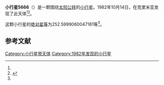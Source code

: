 {{Infobox planet
| bgcolour = #FFFFC0
| name = 5666 Rabelais
| symbol = 
| image = 
| caption = 
| discovery = yes
| discovery_ref = 
| discoverer = {{link-en|柳德米拉·卡拉季奇|Lyudmila Karachkina}}
| discovery_site = [[克里米亚|克里米亚]] 
| discovered = 1982年10月14日
| designations = yes
| mp_name = 
| named_after = 
| alt_names = 1982 TP1/ 1951 YK1 / 1988 GG1 / 1989 PG1
| mp_category = [[主带小行星|主带小行星]]
| orbit_ref = <ref name="a">[http://ssd.jpl.nasa.gov/sbdb.cgi?sstr=5666 5666 Rabelais] {{Wayback|url=http://ssd.jpl.nasa.gov/sbdb.cgi?sstr=5666 |date=20140815130535 }}，小行星數據庫瀏覽器（JPL Small-Body Database Browser）－[[美国国家航空航天局|美国国家航空航天局]]喷气推进实验室</ref>
| epoch = 2456400.5 (2013年4月18日更新)
| aphelion = {{convert|2.790175871774637|AU|km|3|abbr=on|lk=out}}
| perihelion = {{convert|2.176844454364135|AU|km|3|abbr=on}}
| semimajor = {{convert|2.483510163069386|AU|km|3|abbr=on}}
| eccentricity = 0.123480754
| period = 1429.543382 [[日|日]]<br />3.91[[儒略年|儒略年]]
| avg_speed = 
| inclination = 3.398507728406968
| asc_node = 241.7897802253865
| mean_anomaly = 
| arg_peri = 252.5999060047181
| satellites = 
| physical_characteristics = yes
| dimensions = 
| mass = 
| density = 
| surface_grav = 
| escape_velocity = 
| sidereal_day = 
| axial_tilt = 
| pole_ecliptic_lat = 
| pole_ecliptic_lon = 
| albedo = 
| temperatures= 
| temp_name1 = 
| mean_temp_1 = 
| max_temp_1 = 
| temp_name2 = 
| max_temp_2 = 
| spectral_type = 
| abs_magnitude = 252.5999060047181
}}

'''小行星5666'''（{{lang-en|5666 Rabelais}}）是一颗围绕[[太阳|太阳]][[公转|公转]]的[[小行星|小行星]]。1982年10月14日，{{link-en|柳德米拉·卡拉季奇|Lyudmila Karachkina}}在克里米亚发现了此天体<ref name="a" /><ref>{{cite news|title=小行星列表|url=http://cfa-www.harvard.edu/iau/lists/NumberedMPs.txt|accessdate=2013-07-08|newspaper=哈佛大学|archive-date=2008-05-17|archive-url=https://web.archive.org/web/20080517010638/http://cfa-www.harvard.edu/iau/lists/NumberedMPs.txt|dead-url=no}}</ref>。

这颗小行星的[[绝对星等|绝对星等]]为252.5999060047181等<ref name="a" />。

==参考文献==
{{reflist}}
{{Minor Planet Number|[[小行星5665|小行星5665]]|[[小行星5667|小行星5667]]}}

{{小天体}}

[[Category:小行星带天体|Category:小行星带天体]]
[[Category:1982年发现的小行星|Category:1982年发现的小行星]]

{{asteroid-stub}}